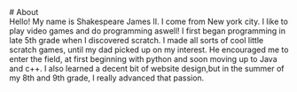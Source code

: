 
<div style={{textAlign: `center`}}>
  # About
</div>

<div className="textbox">
Hello! My name is Shakespeare James II. I come from New york city. I like to play video games and do programming aswell! I first began programming in late 5th grade when I discovered scratch. I made all sorts of cool little scratch games, until my dad picked up on my interest. He encouraged me to enter the field, at first beginning with python and soon moving up to Java and c++. I also learned a decent bit of website design,but in the summer of my 8th and 9th grade, I really advanced that passion.
</div>


